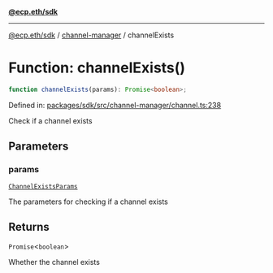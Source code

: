 [**@ecp.eth/sdk**](../../index.mdx)

***

[@ecp.eth/sdk](/sdk-reference/index.mdx) / [channel-manager](/sdk-reference/channel-manager/index.mdx) / channelExists

# Function: channelExists()

```ts
function channelExists(params): Promise<boolean>;
```

Defined in: [packages/sdk/src/channel-manager/channel.ts:238](https://github.com/ecp-eth/comments-monorepo/blob/main/packages/sdk/src/channel-manager/channel.ts#L238)

Check if a channel exists

## Parameters

### params

[`ChannelExistsParams`](/sdk-reference/channel-manager/type-aliases/ChannelExistsParams.mdx)

The parameters for checking if a channel exists

## Returns

`Promise`\<`boolean`\>

Whether the channel exists
